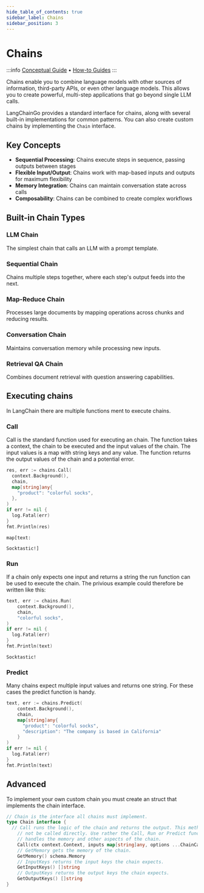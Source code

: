 ```yaml
---
hide_table_of_contents: true
sidebar_label: Chains
sidebar_position: 3
---
```



# Chains

:::info
[Conceptual Guide](../../concepts/) • [How-to Guides](../../how-to/)
:::

Chains enable you to combine language models with other sources of information, third-party APIs, or even other language models. This allows you to create powerful, multi-step applications that go beyond single LLM calls.

LangChainGo provides a standard interface for chains, along with several built-in implementations for common patterns. You can also create custom chains by implementing the `Chain` interface.

## Key Concepts

- **Sequential Processing**: Chains execute steps in sequence, passing outputs between stages
- **Flexible Input/Output**: Chains work with map-based inputs and outputs for maximum flexibility  
- **Memory Integration**: Chains can maintain conversation state across calls
- **Composability**: Chains can be combined to create complex workflows

## Built-in Chain Types

### LLM Chain
The simplest chain that calls an LLM with a prompt template.

### Sequential Chain
Chains multiple steps together, where each step's output feeds into the next.

### Map-Reduce Chain
Processes large documents by mapping operations across chunks and reducing results.

### Conversation Chain
Maintains conversation memory while processing new inputs.

### Retrieval QA Chain
Combines document retrieval with question answering capabilities.

## Executing chains

In LangChain there are multiple functions ment to execute chains.

### Call
Call is the standard function used for executing an chain. The function takes a context, the chain to be executed and the input values of the chain. The input values is a map with string keys and any value. The function returns the output values of the chain and a potential error.

```go
res, err := chains.Call(
  context.Background(),
  chain,
  map[string]any{
    "product": "colorful socks",
  },
)
if err != nil {
  log.Fatal(err)
}
fmt.Println(res)
```

```
map[text:

Socktastic!]
```

### Run
If a chain only expects one input and returns a string the run function can be used to execute the chain. The privious example could therefore be written like this:

```go
text, err := chains.Run(
    context.Background(),
    chain,
    "colorful socks",
)
if err != nil {
  log.Fatal(err)
}
fmt.Println(text)
```

```
Socktastic!
```

### Predict
Many chains expect multiple input values and returns one string. For these cases the predict function is handy.

```go
text, err := chains.Predict(
    context.Background(),
    chain,
    map[string]any{
      "product": "colorful socks",
      "description": "The company is based in California"
    }
)
if err != nil {
  log.Fatal(err)
}
fmt.Println(text)
```

## Advanced

To implement your own custom chain you must create an struct that implements the chain interface. 

```go
// Chain is the interface all chains must implement.
type Chain interface {
  // Call runs the logic of the chain and returns the output. This method should
	// not be called directly. Use rather the Call, Run or Predict functions that
	// handles the memory and other aspects of the chain.
	Call(ctx context.Context, inputs map[string]any, options ...ChainCallOption) (map[string]any, error)
	// GetMemory gets the memory of the chain.
	GetMemory() schema.Memory
	// InputKeys returns the input keys the chain expects.
	GetInputKeys() []string
	// OutputKeys returns the output keys the chain expects.
	GetOutputKeys() []string
}
```

<DocCardList />
